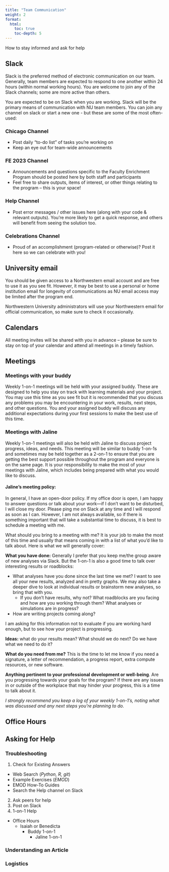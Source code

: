 ```yaml
---
title: "Team Communication"
weight: 2
format: 
  html: 
    toc: true
    toc-depth: 5
---
```


How to stay informed and ask for help

## Slack

Slack is the preferred method of electronic communication on our team. Generally, team members are expected to respond to one another within 24 hours (within normal working hours). You are welcome to join any of the Slack channels; some are more active than others.

You are expected to be on Slack when you are working. Slack will be the primary means of communication with NU team members. You can join any channel on slack or start a new one - but these are some of the most often-used:

### Chicago Channel

-   Post daily "to-do list" of tasks you're working on\
-   Keep an eye out for team-wide announcements

### FE 2023 Channel

-   Announcements and questions specific to the Faculty Enrichment Program should be posted here by both staff and participants\
-   Feel free to share outputs, items of interest, or other things relating to the program -- this is your space!

### Help Channel

-   Post error messages / other issues here (along with your code & relevant outputs). You're more likely to get a quick response, and others will benefit from seeing the solution too.

### Celebrations Channel

-   Proud of an accomplishment (program-related or otherwise)? Post it here so we can celebrate with you!

## University email

You should be given access to a Northwestern email account and are free to use it as you see fit. However, it may be best to use a personal or home institution email for longevity of communications as NU email access may be limited after the program end.

Northwestern University administrators will use your Northwestern email for official communication, so make sure to check it occasionally.

## Calendars

All meeting invites will be shared with you in advance -- please be sure to stay on top of your calendar and attend all meetings in a timely fashion.

## Meetings

### Meetings with your buddy

Weekly 1-on-1 meetings will be held with your assigned buddy. These are designed to help you stay on track with learning materials and your project. You may use this time as you see fit but it is recommended that you discuss any problems you may be encountering in your work, results, next steps, and other questions. You and your assigned buddy will discuss any additional expectations during your first sessions to make the best use of this time.

### Meetings with Jaline

Weekly 1-on-1 meetings will also be held with Jaline to discuss project progress, ideas, and needs. This meeting will be similar to buddy 1-on-1s and sometimes may be held together as a 2-on-1 to ensure that you are getting the best support possible throughout the program and everyone is on the same page. It is your responsibility to make the most of your meetings with Jaline, which includes being prepared with what you would like to discuss.

#### **Jaline's meeting policy:**

In general, I have an open-door policy. If my office door is open, I am happy to answer questions or talk about your work---if I don't want to be disturbed, I will close my door. Please ping me on Slack at any time and I will respond as soon as I can. However, I am not always available, so if there is something important that will take a substantial time to discuss, it is best to schedule a meeting with me.

What should you bring to a meeting with me? It is your job to make the most of this time and usually that means coming in with a list of what you'd like to talk about. Here is what we will generally cover:

**What you have done:** Generally I prefer that you keep me/the group aware of new analyses via Slack. But the 1-on-1 is also a good time to talk over interesting results or roadblocks:

-   What analyses have you done since the last time we met? I want to see all your new results, analyzed and in pretty graphs. We may also take a deeper dive to look at individual results or brainstorm new analyses, so bring that with you.
    -   If you don't have results, why not? What roadblocks are you facing and how are you working through them? What analyses or simulations are in progress?\
-   How are writing projects coming along?

I am asking for this information not to evaluate if you are working hard enough, but to see how your project is progressing.

**Ideas:** what do your results mean? What should we do next? Do we have what we need to do it?

**What do you need from me?** This is the time to let me know if you need a signature, a letter of recommendation, a progress report, extra compute resources, or new software.

**Anything pertinent to your professional development or well-being**. Are you progressing towards your goals for the program? If there are any issues in or outside of the workplace that may hinder your progress, this is a time to talk about it.

*I strongly recommend you keep a log of your weekly 1-on-1's, noting what was discussed and any next steps you're planning to do.*

## Office Hours

## Asking for Help

### Troubleshooting

1.  Check for Existing Answers

-   Web Search (*Python, R, git*)
-   Example Exercises (*EMOD*)
-   EMOD How-To Guides
-   Search the Help channel on Slack

2.  Ask peers for help
3.  Post on Slack
4.  1-on-1 Help

-   Office Hours
    -   Isaiah or Benedicta
        -   Buddy 1-on-1
            -   Jaline 1-on-1

### Understanding an Article

### Logistics

## 

#### 
